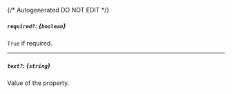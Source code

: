 {/* Autogenerated DO NOT EDIT  */}
##### `required?`: *{`boolean`}*
`True` if required.

---
##### `text?`: *{`string`}*
Value of the property.


